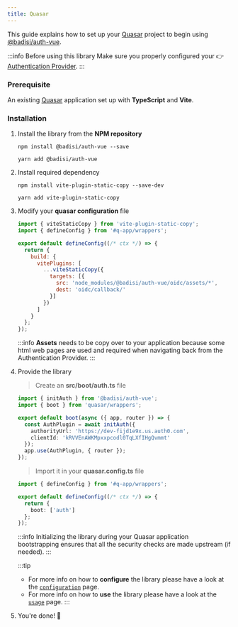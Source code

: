 ```yaml
---
title: Quasar
---
```




This guide explains how to set up your [Quasar][quasar] project to begin using [@badisi/auth-vue][auth-vue].

:::info Before using this library
Make sure you properly configured your 👉 [Authentication Provider](providers).
:::


### Prerequisite

An existing [Quasar][quasar-start] application set up with **TypeScript** and **Vite**.


### Installation

1. Install the library from the **NPM repository**

    <Tabs>
    <TabItem value="npm" label="npm" default>

    ```shell
    npm install @badisi/auth-vue --save
    ```

    </TabItem>
    <TabItem value="yarn" label="yarn">

    ```shell
    yarn add @badisi/auth-vue
    ```

    </TabItem>
    </Tabs>

1. Install required dependency

    <Tabs>
    <TabItem value="npm" label="npm" default>

    ```shell
    npm install vite-plugin-static-copy --save-dev
    ```

    </TabItem>
    <TabItem value="yarn" label="yarn">

    ```shell
    yarn add vite-plugin-static-copy
    ```

    </TabItem>
    </Tabs>

3. Modify your **quasar configuration** file

    ```js title="quasar.config.ts" {1,8-13}
    import { viteStaticCopy } from 'vite-plugin-static-copy';
    import { defineConfig } from '#q-app/wrappers';

    export default defineConfig((/* ctx */) => {
      return {
        build: {
          vitePlugins: [
            ...viteStaticCopy({
              targets: [{
                src: 'node_modules/@badisi/auth-vue/oidc/assets/*',
                dest: 'oidc/callback/'
              }]
            })
          ]
        }
      };
    });
    ```

    :::info
    **Assets** needs to be copy over to your application because some html web pages are used and required when navigating back from the Authentication Provider.
    :::

4. Provide the library

    > Create an **src/boot/auth.ts** file

    ```ts
    import { initAuth } from '@badisi/auth-vue';
    import { boot } from 'quasar/wrappers';

    export default boot(async ({ app, router }) => {
      const AuthPlugin = await initAuth({
        authorityUrl: 'https://dev-fijd1e9x.us.auth0.com',
        clientId: 'kRVVEnAWKMpxxpcodl0TqLXfIHgQvmmt'
      });
      app.use(AuthPlugin, { router });
    });
    ```

    > Import it in your **quasar.config.ts** file

    ```ts {5}
    import { defineConfig } from '#q-app/wrappers';

    export default defineConfig((/* ctx */) => {
      return {
        boot: ['auth']
      };
    });
    ```

    :::info
    Initializing the library during your Quasar application bootstrapping ensures that all the security checks are made upstream (if needed).
    :::

    :::tip
    - For more info on how to **configure** the library please have a look at the [`configuration`](./configuration) page.<br/>
    - For more info on how to **use** the library please have a look at the [`usage`](./usage) page.
    :::

5. You're done! 🚀




[auth-vue]: https://github.com/badisi/auth-js/tree/main/libs/auth-vue
[quasar]: https://quasar.dev
[quasar-start]: https://quasar.dev/start/quick-start

